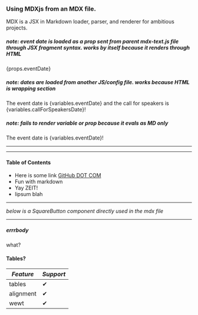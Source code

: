 
### Using MDXjs from an MDX file.
MDX is a JSX in Markdown loader, parser, and renderer for ambitious projects.

##### note: event date is loaded as a prop sent from parent mdx-text.js file through JSX fragment syntax. works by itself because it renders through HTML
<span>{props.eventDate}</span> 

##### note: dates are loaded from another JS/config file. works because HTML is wrapping section
<div>The event date is {variables.eventDate} and the call for speakers is {variables.callForSpeakersDate}!</div> 

##### note: fails to render variable or prop because it evals as MD only
The event date is <span>{variables.eventDate}</span>! 
 
---------------

<ImportedMarkdownBlah />

---------------

#### Table of Contents
  
* Here is some link [GitHub DOT COM](https://www.github.com/)
* Fun with markdown
* Yay ZEIT!
* lipsum blah
  
---------------

_below is a SquareButton component directly used in the mdx file_
<SquareButton />

---------------

##### errrbody
what?
  
#### Tables?
| *Feature* | *Support* |
| --------- | ------- |
| tables    | ✔ |
| alignment | ✔ |
| wewt      | ✔ |


